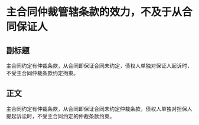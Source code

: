 # 主合同仲裁管辖条款的效力，不及于从合同保证人
## 副标题
主合同约定有仲裁条款，从合同即保证合同未约定，债权人单独对保证人起诉时，不受主合同仲裁条款约定拘束。
## 正文
主合同约定有仲裁条款，从合同即保证合同未约定仲裁条款，债权人单独对担保人提起诉讼时，不受主合同约定的仲裁条款约束。